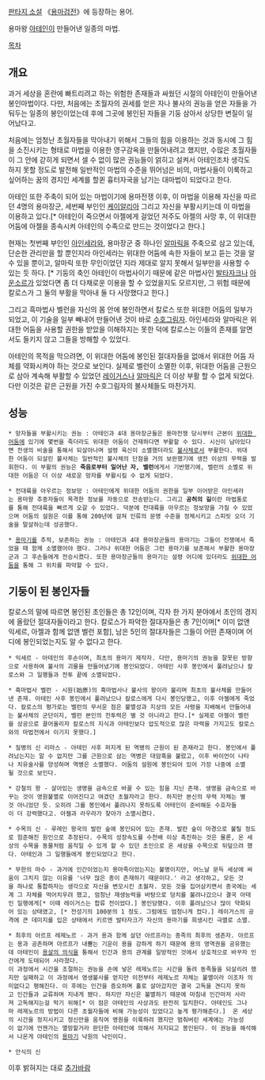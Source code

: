 [[판타지 소설]] 《[[용마검전]]》에 등장하는 용어.

용마왕 [[아테인]]이 만들어낸 일종의 마법.

[[목차]]

== 개요 ==
과거 세상을 혼란에 빠트리려고 하는 위험한 존재들과 싸웠던 시절의 아테인이 만들어낸 봉인마법이다. 다만, 처음에는 초월자의 권세를 얻은 자나 불사의 권능을 얻은 자들을 가둬두는 일종의 봉인이었는데 후에 그곳에 봉인된 자들을 기둥 삼아서 상당한 변질이 일어났다고.

처음에는 엄청난 초월자들을 막아내기 위해서 그들의 힘을 이용하는 것과 동시에 그 힘을 소진시키는 형태로 마법을 이용한 영구감옥을 만들어내려고 했지만, 수많은 초월자들이 그 안에 갇히게 되면서 셀 수 없이 많은 권능들이 얽히고 설켜서 아테인조차 생각도 하지 못할 정도로 발전해 일반적인 마법의 수준을 뛰어넘은 비의, 마법사들이 이룩하고 싶어하는 꿈의 경지인 세계를 할퀸 흉터자국을 남기는 대마법이 되었다고 한다.

아테인 또한 주축이 되어 있는 마법이기에 용마전쟁 이후, 이 마법을 이용해 자신을 따르던 4명의 용마장군, 세번째 부인인 [[케이알리아]] 그리고 자신을 부활시키는데 이 마법을 이용하고 있다.[* 아테인이 죽으면서 아젤에게 걸었던 저주도 아젤의 사망 후, 이 위대한 어둠에 아젤을 종속시켜 아테인의 수족으로 만드는 것이었다고 한다.]

현재는 첫번째 부인인 [[아인세라]]와, 용마장군 중 하나인 [[알마릭]]을 주축으로 삼고 있는데, 단순한 관리만을 할 뿐인지라 아인세라는 위대한 어둠에 속한 자들이 보고 듣는 것을 알 수 있을 뿐이고, 알마릭 또한 무인이었던 지라 제대로 알지 못해서 일부만을 사용할 수 있는 듯 하다. [* 기둥의 축인 아테인이 마법사이기 때문에 같은 마법사인 [[발타자크]]나 [[아운소르]]가 있었다면 좀 더 다채로운 이용을 할 수 있었을지도 모르지만, 그 위험 때문에 칼로스가 그 둘의 부활을 막아내 둘 다 사망했다고 한다.]

그리고 흑마법사 벨런을 자신의 몸 안에 봉인하면서 칼로스 또한 위대한 어둠의 일부가 되었고, 이 기술을 일부 빼내어 만들어낸 것이 바로 [[수호그림자]]. 아인세라와 알마릭은 위대한 어둠을 사용할 권한을 받았을 이해하지는 못한 덕에 칼로스는 이들의 존재를 알면서도 들키지 않고 그들을 방해할 수 있었다.

아테인의 목적을 막으려면, 이 위대한 어둠에 봉인된 절대자들을 없애서 위대한 어둠 자체를 약화시켜야 하는 것으로 보인다. 실제로 벨런이 소멸한 이후, 위대한 어둠을 근원으로 삼아 계속해 부활할 수 있었던 [[레이거스]]나 [[알마릭]]은 더 이상 부활 할 수 없게 되었다. 다만 이것은 같은 근원을 가진 수호그림자의 불사체들도 마찬가지.

== 성능 ==
 * 망자들을 부활시키는 권능 : 아테인과 4대 용마장군들은 용마전쟁 당시부터 근본이 [[위대한 어둠]]에 있기에 몇번을 죽더라도 위대한 어둠이 건재하다면 부활할 수 있다. 시신이 남아있다면 전생의 비술을 통해서 되살아나며 설령 육신이 소멸했더라도 [[불사체]]로서 부활한다. 위대한 어둠이 되살린 불사체는 일반적인 불사체의 단점을 거의 보완했기에 생전 이상의 무력을 발휘한다. 이 부활의 권능은 '''죽음로부터 일어난 자, 벨런'''에게서 기반했기에, 벨런의 소멸로 위대한 어둠은 더 이상 새로운 망자를 부활시킬 수 없게 되었다.

 * 전대륙을 아우르는 정보망 : 아테인에게 위대한 어둠의 권한을 일부 이어받은 아인세라는 용마왕 추종자들이 목격한 정보를 자동으로 전송받는다. 그리고 '''공허의 길'''이란 마법통로를 통해 전대륙을 빠르게 오갈 수 있었다. 덕분에 전대륙을 아우르는 정보망을 가질 수 있었으며 어둠의 설원은 이를 통해 200년에 걸쳐 인류의 문명 수준을 정체시키고 스피릿 오더 기술을 말살하는데 성공했다. 

 * [[용마기]]를 추적, 보존하는 권능 : 아테인과 4대 용마장군들의 용마기는 그들이 전쟁에서 죽었을 때 함께 소멸했어야 했다. 그러나 위대한 어둠은 그런 용마기를 보존해서 부활한 용마장군과 그 후손들에게 전승시켰다. 또한 용마장군들의 용마기는 설령 어디에 있더라도 [[위대한 어둠]]을 통해 그 위치를 파악할 수 있다.

== 기둥이 된 봉인자들 ==
칼로스의 말에 따르면 봉인된 초인들은 총 12인이며, 각자 한 가지 분야에서 초인의 경지에 올랐던 절대자들이라고 한다.
칼로스가 파악한 절대자들은 총 7인이며[* 이미 없앤 익세르, 아젤과 함께 없앤 벨런 포함], 남은 5인의 절대자들은 그들이 어떤 존재이며 어디에 봉인되었는지도 알 수 없다고 한다.

 * 익세르 - 아테인의 후손이며, 최초의 용마기 제작자. 다만, 용마기의 권능을 잘못된 방향으로 사용하여 불사의 괴물을 만들어냈기에 봉인되었다. 아테인 사후 봉인에서 풀려났으나 칼로스와 그 일행들과 전투 끝에 소멸되었다.

 * 흑마법사 벨런 - 시원(始原)의 흑마법사나 불사의 왕이라 불리며 최초의 불사체를 만들어낸 존재. 아테인 사후 봉인에서 풀려났으나 칼로스에게 다시 봉인당했고, 이후 아젤에게 죽었다. 칼로스의 평가로는 벨런의 무서운 점은 불멸성과 지상의 모든 사령을 지배해서 만들어내는 불사체의 군단이지, 벨런 본인의 전투력은 별 것 아니라고 한다.[* 실제로 아젤이 벨런을 상공으로 끌어올리자 칼로스의 지식과 아테인보다 압도적으로 많은 마력을 가지고도 칼로스와의 마법전에서 이기지 못했다.]

 * 질병의 신 리마스 - 아테인 사후 퍼지게 된 역병의 근원이 된 존재라고 한다. 봉인에서 풀려났는지는 알 수 없지만 그를 근원으로 삼는 역병은 대암흑을 불렀고, 이후 바이언이 나타나 치유술사를 양성하며 역병은 소멸했다. 어둠의 설원에 봉인되어 있어 가장 나중에 소멸될 것으로 보인다.

 * 강철의 왕 - 살아있는 생명을 금속으로 바꿀 수 있는 힘을 지닌 존재. 생명을 금속으로 바꾸는 것이 영원불멸로 이어진다고 여겼던 초월자라고 한다. 하지만 본신의 무력 자체는 별것 아니었던 듯. 오히려 그를 봉인에서 풀려나지 못하도록 아테인이 준비해둔 수호자들이 더 강력했다고. 아젤과 라우라가 찾아가 소멸시켰다.

 * 수목의 신 - 루레인 왕국의 발란 숲에 봉인되어 있는 존재. 발란 숲이 마경으로 불릴 정도로 험준해진 원인으로 추정된다. 수목의 성장속도를 수천배 이상 촉진하는 것은 물론, 온 세상의 수목을 동물처럼 움직일 수 있게 할 수 있던 초인으로 온 세상을 수목으로 뒤덮으려 했다. 아테인과 그 일행들에게 봉인되었다고 한다.

 * 무한의 마수 - 과거에 인간이었는지 용마족이었는지는 불명이지만, 어느날 문득 세상에 싸움이 그치지 않는 이유를 '너무 많은 종이 존재하기 때문이다.' 라고 생각하고, 모든 것을 하나로 통합하자는 생각으로 자신을 변모시킨 초월자. 모든 것을 집어삼키면서 종국에는 세계 그 자체를 먹어치우려 했고, 엄청난 재생능력을 바탕으로 덩치를 불려나갔으나 결국 아테인 일행에게[* 이때 레이거스는 합류 전이었다.] 봉인당했다. 이후 풀려났으나 많이 약화되어 있는 상태였고, [* 전성기의 100분의 1 정도. 그럼에도 엄청나게 컸다.] 레이거스의 공격에 큰 데미지를 입은 상태에서 키르엔 발타자크가 자신의 용마기를 희생시킨 극멸로 소멸.

 * 최후의 아르프 레제노르 - 과거 용과 함께 살던 아르프라는 종족의 최후의 생존자. 아르프는 용과 공존하며 아르프가 내뿜는 기운이 용을 강하게 하기 때문에 용의 영역권을 공유했는데 아테인이 [[용살의 의식]]을 통해서 인간과 용의 관계를 일방적인 것에서 상호적으로 바꾸자 인간에게 도태되어 사라졌다.
 이 과정에서 시간을 조절하는 권능을 손에 넣은 레제노르는 시간을 돌려 동족들을 되살리려 했지만 실패하고 이 과정에서 영생불사를 얻지만 이전부터 레제노르 자체는 불멸이라 이조차 의미없다고 평해진다. 이 후에는 인간을 증오하며 홀로 살아갔지만 결국 고독을 견디지 못하고 인간들과 교류하며 지내게 됐다. 하지만 자신은 불멸하기 때문에 마침내 인간마저 사라져 고독해지는걸 막기 위해[* 이 점은 아테인의 사상과도 완전히 일치한다. 아테인도 그나마 레제노르의 방법이 다른 초월자들에 비해 가능성이 있었다고 높게 평가해준다.]  온 세상의 시간을 정지시키고 정신만을 움직여 영원을 이룩하려 했지만 멈춰버린 세계에는 가능성이 없기에 언젠가는 멸망할거라 판단한 아테인에 의해서 저지되고 봉인된다. 이 권능을 해석해서 나온게 아테인의 [[용마기]] 낙원의 낙인이다.

 * 안식의 신


이후 밝혀지는 대로 [[추가바람]]
